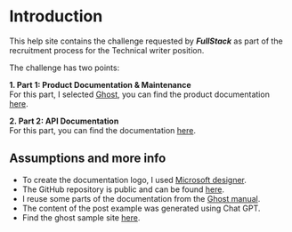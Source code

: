 # Introduction
 
This help site contains the challenge requested by _**FullStack**_ as part of the recruitment process for the Technical writer position.

The challenge has two points:

**1. Part 1: Product Documentation & Maintenance**<br />
For this part, I selected [Ghost](https://ghost.org/), you can find the product documentation [here](/ghost).

**2. Part 2: API Documentation**<br />
For this part, you can find the documentation [here](/api-documentation).


## Assumptions and more info

* To create the documentation logo, I used [Microsoft designer](https://designer.microsoft.com/image-creator).
* The GitHub repository is public and can be found [here](https://github.com/JorgeRC1986/fullstack-jerc).
* I reuse some parts of the documentation from the [Ghost manual](https://ghost.org/help/manual/). 
* The content of the post example was generated using Chat GPT.
* Find the ghost sample site [here](https://the-craft-beers-blog.ghost.io/). 
